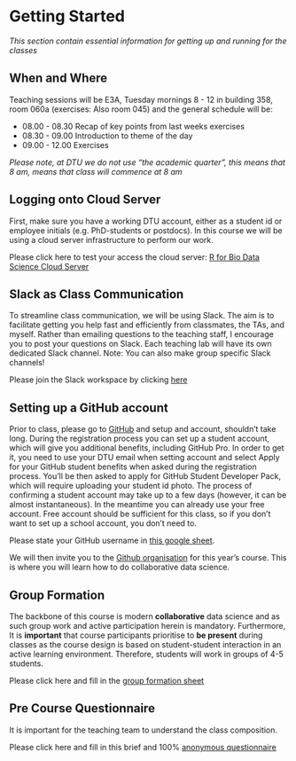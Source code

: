 # Getting Started {.unnumbered}

_This section contain essential information for getting up and running for the classes_

## When and Where

Teaching sessions will be E3A, Tuesday mornings 8 - 12 in building 358, room 060a (exercises: Also room 045) and the general schedule will be:

* 08.00 - 08.30 Recap of key points from last weeks exercises
* 08.30 - 09.00 Introduction to theme of the day
* 09.00 - 12.00 Exercises

_Please note, at DTU we do not use "the academic quarter", this means that 8 am, means that class will commence at 8 am_

## Logging onto Cloud Server

First, make sure you have a working DTU account, either as a student id or employee initials (e.g. PhD-students or postdocs). In this course we will be using a cloud server infrastructure to perform our work.

Please click here to test your access the cloud server: [R for Bio Data Science Cloud Server](https://teaching.healthtech.dtu.dk/22100/rstudio.php)

## Slack as Class Communication  {#sec-slack}

To streamline class communication, we will be using Slack. The aim is to facilitate getting you help fast and efficiently from classmates, the TAs, and myself. Rather than emailing questions to the teaching staff, I encourage you to post your questions on Slack. Each teaching lab will have its own dedicated Slack channel. Note: You can also make group specific Slack channels!

Please join the Slack workspace by clicking [here](https://join.slack.com/t/r4bds2025/shared_invite/zt-3akpiw85j-0iYP60WFr2QLeENeoT9uHw)

## Setting up a GitHub account {#sec-github}

Prior to class, please go to [GitHub](https://github.com) and setup and account, shouldn't take long. During the registration process you can set up a student account, which will give you additional benefits, including GitHub Pro. In order to get it, you need to use your DTU email when setting account and select Apply for your GitHub student benefits when asked during the registration process. You'll be then asked to apply for GitHub Student Developer Pack, which will require uploading your student id photo. The process of confirming a student account may take up to a few days (however, it can be almost instantaneous). In the meantime you can already use your free account. Free account should be sufficient for this class, so if you don't want to set up a school account, you don't need to.

Please state your GitHub username in [this google sheet](https://docs.google.com/spreadsheets/d/13KkJ7aHHwMLqS2iGJ-smPBYXPldugkTG0rRvPusBPa4/edit?usp=sharing).

We will then invite you to the [Github organisation](https://github.com/rforbiodatascience25) for this year's course. This is where you will learn how to do collaborative data science.

## Group Formation {#sec-groups}

The backbone of this course is modern **collaborative** data science and as such group work and active participation herein is mandatory. Furthermore, It is **important** that course participants prioritise to **be present** during classes as the course design is based on student-student interaction in an active learning environment. Therefore, students will work in groups of 4-5 students.

Please click here and fill in the [group formation sheet](https://docs.google.com/spreadsheets/d/1nBy4EMSgDw5FMAPvCqnI00H1-d_97MrKs7ANVusnR_Y/edit?usp=sharing)

## Pre Course Questionnaire {#sec-questionnaire}

It is important for the teaching team to understand the class composition.

Please click here and fill in this brief and 100% [anonymous questionnaire](https://forms.gle/NG4bMnmoWQyN8uAz8)


